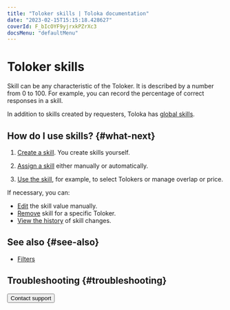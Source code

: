 ```yaml
---
title: "Toloker skills | Toloka documentation"
date: "2023-02-15T15:15:18.428627"
coverId: F_bIcOYF9yjrxkPZrXc3
docsMenu: "defaultMenu"
---
```



# Toloker skills

Skill can be any characteristic of the Toloker. It is described by a number from 0 to 100. For example, you can record the percentage of correct responses in a skill.

In addition to skills created by requesters, Toloka has [global skills](/docs/guide/nav-cross-project).

## How do I use skills? {#what-next}

1. [Create a skill](/docs/guide/nav-create). You create skills yourself.

1. [Assign a skill](/docs/guide/nav-assign) either manually or automatically.

1. [Use the skill](/docs/guide/nav-use), for example, to select Tolokers or manage overlap or price.

If necessary, you can:

- [Edit](/docs/guide/nav-edit) the skill value manually.
- [Remove](/docs/guide/nav-delete) skill for a specific Toloker.
- [View the history](/docs/guide/nav-history) of skill changes.

## See also {#see-also}

- [Filters](/docs/guide/filters)

## Troubleshooting {#troubleshooting}

<FaqSkillForEveryPool/>

<FaqSkillForDifferentProjects/>

<TroubleshootingTraining/>

<Button themeColor="light" view="default" size="l" type="link" url="/docs/guide/troubleshooting/support?form-source=guide-nav">Contact support</Button>
